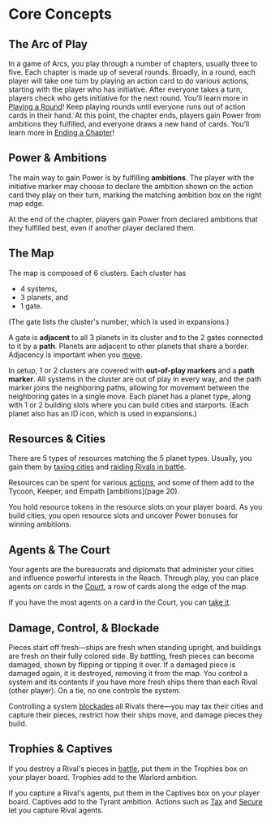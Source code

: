 # Core Concepts
## The Arc of Play
In a game of Arcs, you play through a number of chapters, usually three to five. 
Each chapter is made up of several rounds.
Broadly, in a round, each player will take one turn by playing an action card to do various actions, starting with the player who has initiative.
After everyone takes a turn, players check who gets initiative for the next round. 
You’ll learn more in [Playing a Round](contribute)!
Keep playing rounds until everyone runs out of action cards in their hand.
At this point, the chapter ends, players gain Power from ambitions they fulfilled, and everyone draws a new hand of cards.
You’ll learn more in [Ending a Chapter](contribute)!

## Power & Ambitions
The main way to gain Power is by fulfilling
**ambitions**.
The player with the initiative marker may choose to declare the ambition shown on the action card they play on their turn,
marking the matching ambition box on the right map edge.

At the end of the chapter, players gain Power from declared ambitions that they fulfilled best, even if another player declared them.

## The Map
The map is composed of 6 clusters.
Each cluster has 
- 4 systems,
- 3 planets, and
- 1 gate.

(The gate lists the cluster's number, which is used in expansions.)

A gate is **adjacent** to all 3 planets in its cluster and to the 2 gates connected to it by a **path**.
Planets are adjacent to other planets that share a border.
Adjacency is important when you [move](contribute).

In setup, 1 or 2 clusters are covered with **out-of-play markers** and a **path marker**.
All systems in the cluster are out of play in every way, and the path marker joins the neighboring paths, allowing for movement between the neighboring gates in a single move.
Each planet has a planet type, along with 1 or 2 building slots where you can build cities and starports.
(Each planet also has an ID icon, which is used in expansions.)

## Resources & Cities
There are 5 types of resources matching the 5 planet types.
Usually, you gain them by [taxing cities](contribute) and [raiding Rivals in battle](contribute).

Resources can be spent for various [actions](contribute), and some of them add to the Tycoon, Keeper, and Empath [ambitions](page 20).

You hold resource tokens in the resource slots on your player
board. As you build cities, you open resource slots and
uncover Power bonuses for winning ambitions.

## Agents & The Court
Your agents are the bureaucrats and diplomats that administer
your cities and influence powerful interests in the Reach.
Through play, you can place agents on cards in the [Court](page13), a
row of cards along the edge of the map.

If you have the most agents on a card in the Court, you can
[take it](SecurePage13).

## Damage, Control, & Blockade
Pieces start off fresh—ships are fresh when standing upright, and buildings are fresh on their fully colored side. 
By battling, fresh pieces can become damaged, shown by
flipping or tipping it over. If a damaged piece is damaged
again, it is destroyed, removing it from the map.
You control a system and its contents if you have more fresh
ships there than each Rival (other player). On a tie, no one
controls the system.

Controlling a system [blockades](contribute) all Rivals there—you may tax
their cities and capture their pieces, restrict how their ships
move, and damage pieces they build.

## Trophies & Captives
If you destroy a Rival's pieces in [battle](contribute), put them in
the Trophies box on your player board. Trophies add to the
Warlord ambition.

If you capture a Rival's agents, put them in the Captives box
on your player board. Captives add to the Tyrant ambition.
Actions such as [Tax](contribute) and [Secure](contribute) let you
capture Rival agents.